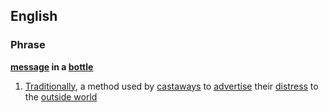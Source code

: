 ==English==
===Phrase===
'''[[message]] in a [[bottle]]'''
#[[Traditionally]], a method used by [[castaway]]s to [[advertise]] their [[distress]] to the [[outside world]]